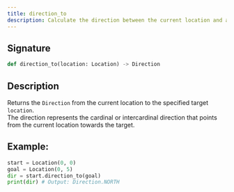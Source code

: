 ```yaml
---
title: direction_to
description: Calculate the direction between the current location and a target location.
---
```


## Signature

```py
def direction_to(location: Location) -> Direction
```

## Description

Returns the `Direction` from the current location to the specified target `location`.  
The direction represents the cardinal or intercardinal direction that points from the
current location towards the target.

## Example:

```py
start = Location(0, 0)
goal = Location(0, 5)
dir = start.direction_to(goal)
print(dir) # Output: Direction.NORTH
```
